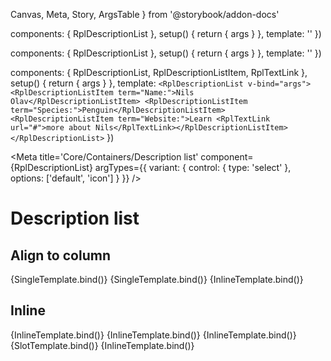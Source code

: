   Canvas,
  Meta,
  Story,
  ArgsTable
} from '@storybook/addon-docs'

  components: { RplDescriptionList },
  setup() {
    return { args }
  },
  template: '<RplDescriptionList v-bind="args" />'
})

  components: { RplDescriptionList },
  setup() {
    return { args }
  },
  template: '<RplDescriptionList v-bind="args" />'
})

  components: { RplDescriptionList, RplDescriptionListItem, RplTextLink },
  setup() {
    return { args }
  },
  template: `<RplDescriptionList v-bind="args">
    <RplDescriptionListItem term="Name:">Nils Olav</RplDescriptionListItem>
    <RplDescriptionListItem term="Species:">Penguin</RplDescriptionListItem>
    <RplDescriptionListItem term="Website:">Learn <RplTextLink url="#">more about Nils</RplTextLink></RplDescriptionListItem>
  </RplDescriptionList>`
})

<Meta
  title='Core/Containers/Description list'
  component={RplDescriptionList}
  argTypes={{
    variant: {
      control: { type: 'select' },
      options: ['default', 'icon']
    }
  }}
/>

# Description list

<ArgsTable of={RplDescriptionList} />

## Align to column

<Canvas>
  <Story
    name='Default'
    play={a11yStoryCheck}
    args={{
      items: [
        { term: "Author:", description: "Department of Premier and Cabinet" },
        { term: "Date:", description: "November 2021" }
      ]
    }}
  >
    {SingleTemplate.bind()}
  </Story>
</Canvas>

<Canvas>
  <Story
    name='Default / Long title'
    play={a11yStoryCheck}
    args={{
      items: [
        { term: "Author:", description:  "Department of Premier and Cabinet" },
        { term: "Date:", description:  "November 2021" },
        { term: "Content:", description:  "This is a line of text to use for testing extreme long-title edge cases: it is so long that it will not only fill, but also overflow, the entire width of an ordinary device." }
      ]
    }}
  >
    {SingleTemplate.bind()}
  </Story>
</Canvas>

<Canvas>
  <Story
    name='Default / With icons'
    play={a11yStoryCheck}
    args={{
      items: [
        { term: "Date:", description: "17th of November 2021", iconName: "icon-exclamation-circle-filled" },
        { term: "Author:", description: "Department of Premier and Cabinet", iconName: "icon-user-circle-filled" },
        { term: "Content:", description: "And here is some interesting content.", iconName: "icon-document" }
      ]
    }}
  >
    {InlineTemplate.bind()}
  </Story>
</Canvas>

## Inline

<Canvas>
  <Story
    name='Inline'
    play={a11yStoryCheck}
    argTypes={{
      items: {
        table: {
          disable: true
        }
      }
    }}
    args={{
      inline: true,
      items: [
        { term: "Author:", description: "Department of Premier and Cabinet" },
        { term: "Date:", description: "November 2021" }
      ]
    }}
  >
    {InlineTemplate.bind()}
  </Story>
</Canvas>

<Canvas>
  <Story
    name='Inline / Long title'
    play={a11yStoryCheck}
    argTypes={{
      items: {
        table: {
          disable: true
        }
      }
    }}
    args={{
      inline: true,
      items: [
        { term: "Author:", description:  "Department of Premier and Cabinet" },
        { term: "Date:", description:  "November 2021" },
        { term: "Content:", description:  "This is a line of text to use for testing extreme long-title edge cases: it is so long that it will not only fill, but also overflow, the entire width of an ordinary device." }
      ]
    }}
  >
    {InlineTemplate.bind()}
  </Story>
</Canvas>

<Canvas>
  <Story
    name='Inline / With icons'
    play={a11yStoryCheck}
    args={{
      inline: true,
      items: [
        { term: "Closes:", description: "2nd of June 2023", iconName: "icon-exclamation-circle-filled", iconColour: "warning" },
        { term: "Admission:", description: "Entry is free", iconName: "icon-check-circle-filled", iconColour: "success" },
        { term: "Content:", description: "This is a line of text to use for testing extreme long-title edge cases: it is so long that it will not only fill, but also overflow, the entire width of an ordinary device.", iconName: "icon-document" }
      ]
    }}
  >
    {InlineTemplate.bind()}
  </Story>
</Canvas>

<Canvas>
  <Story
    name='With link'
    play={a11yStoryCheck}
  >
    {SlotTemplate.bind()}
  </Story>
</Canvas>

<Canvas>
  <Story
    name='Icons only'
    play={a11yStoryCheck}
    args={{
      variant: "icon",
      items: [
        { term: "Closes:", description: "2nd of June 2023", iconName: "icon-exclamation-circle-filled", iconColour: "warning" },
        { term: "Admission:", description: "Entry is free before 9am", iconName: "icon-check-circle-filled", iconColour: "success" },
      ]
    }}
  >
    {InlineTemplate.bind()}
  </Story>
</Canvas>
